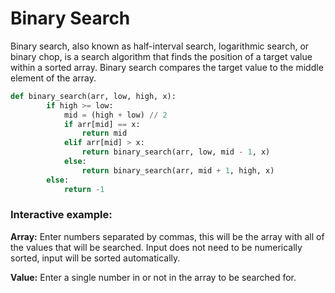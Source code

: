 
<MDXWrapper>

# Binary Search

<Like />

<GitLinker
  title="Binary Search"
  permalink="https://github.com/paul-bokelman/nighthawkcodingsociety.com/blob/44e7257ca50b347070f5f3e79b9bbe3cf41920af/server/python/app.py#L40-L52"
/>

Binary search, also known as half-interval search, logarithmic search, or binary chop, is a search algorithm that finds the position of a target value within a sorted array. Binary search compares the target value to the middle element of the array.

```python /copy/
def binary_search(arr, low, high, x):
        if high >= low:
            mid = (high + low) // 2
            if arr[mid] == x:
                return mid
            elif arr[mid] > x:
                return binary_search(arr, low, mid - 1, x)
            else:
                return binary_search(arr, mid + 1, high, x)
        else:
            return -1
```

### Interactive example:

**Array:** Enter numbers separated by commas, this will be the array with all of the values that will be searched. Input does not need to be numerically sorted, input will be sorted automatically.

**Value:** Enter a single number in or not in the array to be searched for.

<BinarySearch />

</MDXWrapper>
